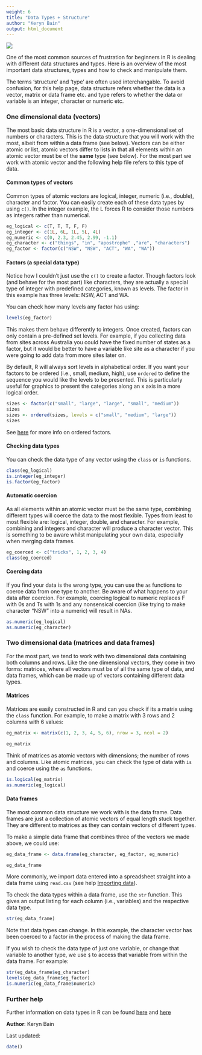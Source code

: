 ```yaml
---
weight: 6
title: "Data Types + Structure"
author: "Keryn Bain"
output: html_document
---
```


![](Data_types_structure_image.jpg)

One of the most common sources of frustration for beginners in R is dealing with different data structures and types. Here is an overview of the most important data structures, types and how to check and manipulate them. 

The terms 'structure' and 'type' are often used interchangable. To avoid confusion, for this help page, data structure refers whether the data is a vector, matrix or data frame etc. and type refers to  whether the data or variable is an integer, character or numeric etc. 
  
 
### One dimensional data (vectors)
 
The most basic data structure in R is a vector, a one-dimensional set of numbers or characters. This is the data structure that you will work with the most, albeit from within a data frame (see below). Vectors can be either atomic or list, atomic vectors differ to lists in that all elements within an atomic vector must be of the **same** type (see below). For the most part we work with atomic vector and the following help file refers to this type of data.   
  

#### Common types of vectors
 
Common types of atomic vectors are logical, integer, numeric (i.e., double), character and factor. You can easily create each of these data types by using `c()`. In the integer example, the L forces R to consider those numbers as integers rather than numerical.
 

```r
eg_logical <- c(T, T, T, F, F) 
eg_integer <- c(1L, 6L, 1L, 5L, 4L)
eg_numeric <- c(0, 2.3, 2.45, 2.99, -1.1)
eg_character <- c("things", "in", "apostrophe" ,"are", "characters")
eg_factor <- factor(c("NSW", "NSW", "ACT", "WA", "WA"))
```
  
  
#### Factors (a special data type)
 

Notice how I couldn't just use the `c()` to create a factor. Though factors look (and behave for the most part) like characters, they are actually a special type of integer with predefined categories, known as levels. The factor in this example has three levels: NSW, ACT and WA.

You can check how many levels any factor has using:

```r
levels(eg_factor)
```

This makes them behave differently to integers. Once created, factors can only contain a pre-defined set levels. For example, if you collecting data from sites across Australia you could have the fixed number of states as a factor, but it would be better to have a variable like site as a character if you were going to add data from more sites later on.

By default, R will always sort levels in alphabetical order. If you want your factors to be ordered (i.e., small, medium, high), use `ordered` to define the sequence you would like the levels to be presented. This is particularly useful for graphics to present the categories along an x axis in a more logical order. 

```r
sizes <- factor(c("small", "large", "large", "small", "medium"))
sizes
sizes <- ordered(sizes, levels = c("small", "medium", "large"))
sizes
```

See [here](http://www.cookbook-r.com/Manipulating_data/Changing_the_order_of_levels_of_a_factor/) for more info on ordered factors. 
  

#### Checking data types
 
You can check the data type of any vector using the `class` or `is` functions.

```r
class(eg_logical) 
is.integer(eg_integer)
is.factor(eg_factor)
```
  

#### Automatic coercion 
 
As all elements within an atomic vector must be the same type, combining different types will coerce the data to the most flexible. Types from least to most flexible are: logical, integer, double, and character. For example, combining and integers and character will produce a character vector. This is something to be aware whilst manipulating your own data, especially when merging data frames. 

```r
eg_coerced <- c("tricks", 1, 2, 3, 4)
class(eg_coerced)
```
  

#### Coercing data
 
If you find your data is the wrong type, you can use the `as` functions to coerce data from one type to another. Be aware of what happens to your data after coercion. For example, coercing logical to numeric replaces F with 0s and Ts with 1s and any nonsensical coercion (like trying to make character "NSW" into a numeric) will result in NAs. 

```r
as.numeric(eg_logical)
as.numeric(eg_character)
```
  

### Two dimensional data (matrices and data frames)
 
For the most part, we tend to work with two dimensional data containing both columns and rows. Like the one dimensional vectors, they come in two forms: matrices, where all vectors must be of all the same type of data, and data frames, which can be made up of vectors containing different data types.
  

#### Matrices
 
Matrices are easily constructed in R and can you check if its a matrix using the `class` function. For example, to make a matrix with 3 rows and 2 columns with 6 values:

```r
eg_matrix <- matrix(c(1, 2, 3, 4, 5, 6), nrow = 3, ncol = 2)
```


```r
eg_matrix
```

Think of matrices as atomic vectors with dimensions; the number of rows and columns. Like atomic matrices, you can check the type of data with `is` and coerce using the `as` functions. 


```r
is.logical(eg_matrix)
as.numeric(eg_logical)
``` 
  

#### Data frames
 
The most common data structure we work with is the data frame. Data frames are just a collection of atomic vectors of equal length stuck together. They are different to matrices as they can contain vectors of different types.

To make a simple data frame that combines three of the vectors we made above, we could use:

```r
eg_data_frame <- data.frame(eg_character, eg_factor, eg_numeric)
```

```r
eg_data_frame
```


More commonly, we import data entered into a spreadsheet straight into a data frame using `read.csv` (see help [Importing data](/../getting-started-with-r/importing-data/)). 

To check the data types within a data frame, use the `str` function. This gives an output listing for each column (i.e., variables) and the respective data type. 

```r
str(eg_data_frame)
``` 

Note that data types can change. In this example, the character vector has been coerced to a factor in the process of making the data frame.

If you wish to check the data type of just one variable, or change that variable to another type, we use `$` to access that variable from within the data frame. For example:

```r
str(eg_data_frame$eg_character)
levels(eg_data_frame$eg_factor)
is.numeric(eg_data_frame$numeric)
``` 
  

### Further help
 
Further information on data types in R can be found [here](https://www.stat.auckland.ac.nz/~paul/ItDT/HTML/node64.html)
and [here](http://www.statmethods.net/input/datatypes.html)
  

**Author**: Keryn Bain
 
Last updated:
```r
date()
```

